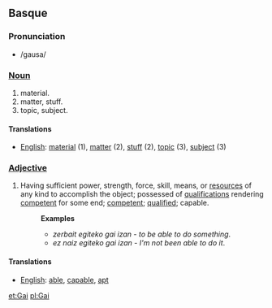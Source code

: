 == Basque ==

===Pronunciation===
* /gausa/

===[[Noun]]===
#material.
#matter, stuff.
#topic, subject.

====Translations====
*[[English]]: [[material]] (1), [[matter]] (2), [[stuff]] (2), [[topic]] (3), [[subject]] (3)

===[[Adjective]]===
#Having sufficient power, strength, force, skill, means, or [[resources]] of any kind to accomplish the object; possessed of [[qualifications]] rendering [[competent]] for some end; [[competent]]; [[qualified]]; capable.
#:'''Examples'''
#:*''zerbait egiteko gai izan - to be able to do something''.
#:*''ez naiz egiteko gai izan - I'm not been able to do it''.


====Translations====
*[[English]]: [[able]], [[capable]], [[apt]]

[[et:Gai]]
[[pl:Gai]]